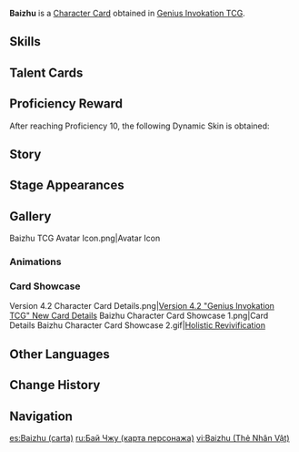{{About|the [[Character Card]]|the [[Playable Character]]|Baizhu}}
{{Genius Invokation TCG Infobox
|title       = Baizhu
|id          = 001705
|features    = Baizhu;Changsheng
|image       = Baizhu Character Card.png
|type        = Character Card
|health      = 10
|element     = Dendro
|faction     = Liyue
|weapon      = Catalyst
|source1     = Achieve victory in [[Genius Invokation TCG/Stage/Baizhu/Friendly Fracas|Friendly Fracas (Baizhu)]]
}}
'''Baizhu''' is a [[Character Card]] obtained in [[Genius Invokation TCG]].

==Skills==
{{Genius Invokation TCG Skills Table}}

==Talent Cards==
{{Genius Invokation TCG Talent Cards Table}}

==Proficiency Reward==
After reaching Proficiency 10, the following Dynamic Skin is obtained:<br>{{TCG Card|All Things Are of the Earth|1|golden=1|caption=1}}

==Story==
{{Description|Living with many maladies, where will one find a cure?|title="Beyond Mortality" Baizhu}}

==Stage Appearances==
{{Genius Invokation TCG Stage Appearances}}

==Gallery==

<gallery>
Baizhu TCG Avatar Icon.png|Avatar Icon
</gallery>

===Animations===
{{Preview
|size     = 200px
|file1    = Baizhu Dynamic Skin
|caption  = Dynamic Skin Idle Animation
}}

===Card Showcase===
<gallery>
Version 4.2 Character Card Details.png|[https://www.hoyolab.com/article/22739313 Version 4.2 "Genius Invokation TCG" New Card Details]
Baizhu Character Card Showcase 1.png|Card Details
Baizhu Character Card Showcase 2.gif|[[Holistic Revivification (Character Card Skill)|Holistic Revivification]]
</gallery>

==Other Languages==
{{Other Languages|Transclude=Baizhu}}

==Change History==
{{Change History|4.2}}

==Navigation==
{{Genius Invokation TCG Navbox|Character Card Obtainable}}

[[es:Baizhu (carta)]]
[[ru:Бай Чжу (карта персонажа)]]
[[vi:Baizhu (Thẻ Nhân Vật)]]